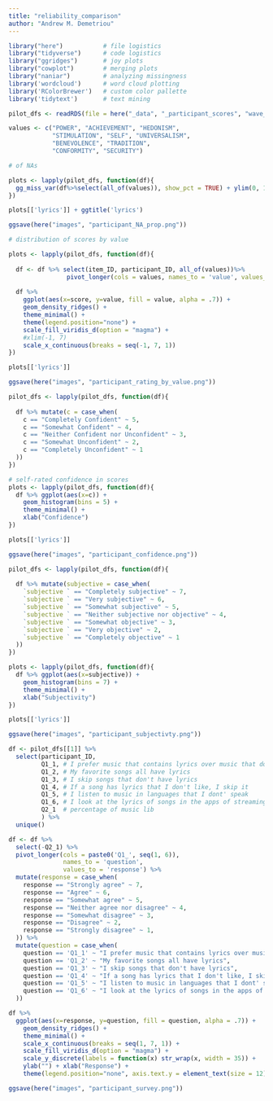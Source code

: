 ```yaml
---
title: "reliability_comparison"
author: "Andrew M. Demetriou"
---
```


```r
library("here")           # file logistics
library("tidyverse")      # code logistics
library("ggridges")       # joy plots
library("cowplot")        # merging plots
library("naniar")         # analyzing missingness
library('wordcloud')      # word cloud plotting
library('RColorBrewer')   # custom color pallette
library('tidytext')       # text mining

pilot_dfs <- readRDS(file = here("_data", "_participant_scores", "wave_2", "pilot_2_dfs.RDS"))

values <- c("POWER", "ACHIEVEMENT", "HEDONISM",  
            "STIMULATION", "SELF", "UNIVERSALISM", 
            "BENEVOLENCE", "TRADITION",  
            "CONFORMITY", "SECURITY")
```


```r
# of NAs

plots <- lapply(pilot_dfs, function(df){
  gg_miss_var(df%>%select(all_of(values)), show_pct = TRUE) + ylim(0, 100)
})

plots[['lyrics']] + ggtitle('lyrics')

ggsave(here("images", "participant_NA_prop.png"))
```


```r
# distribution of scores by value 

plots <- lapply(pilot_dfs, function(df){
  
  df <- df %>% select(item_ID, participant_ID, all_of(values))%>%
                pivot_longer(cols = values, names_to = 'value', values_to = 'score')
  
  df %>%
    ggplot(aes(x=score, y=value, fill = value, alpha = .7)) +
    geom_density_ridges() +
    theme_minimal() +
    theme(legend.position="none") +
    scale_fill_viridis_d(option = "magma") +
    #xlim(-1, 7) 
    scale_x_continuous(breaks = seq(-1, 7, 1))
})

plots[['lyrics']]

ggsave(here("images", "participant_rating_by_value.png"))
```


```r
pilot_dfs <- lapply(pilot_dfs, function(df){
  
  df %>% mutate(c = case_when(
    c == "Completely Confident" ~ 5, 
    c == "Somewhat Confident" ~ 4, 
    c == "Neither Confident nor Unconfident" ~ 3, 
    c == "Somewhat Unconfident" ~ 2, 
    c == "Completely Unconfident" ~ 1
  ))
})
```

```r
# self-rated confidence in scores
plots <- lapply(pilot_dfs, function(df){
  df %>% ggplot(aes(x=c)) +
    geom_histogram(bins = 5) +
    theme_minimal() +
    xlab("Confidence")
})

plots[['lyrics']]

ggsave(here("images", "participant_confidence.png"))
```

```r
pilot_dfs <- lapply(pilot_dfs, function(df){
  
  df %>% mutate(subjective = case_when(
    `subjective ` == "Completely subjective" ~ 7, 
    `subjective ` == "Very subjective" ~ 6, 
    `subjective ` == "Somewhat subjective" ~ 5, 
    `subjective ` == "Neither subjective nor objective" ~ 4, 
    `subjective ` == "Somewhat objective" ~ 3, 
    `subjective ` == "Very objective" ~ 2, 
    `subjective ` == "Completely objective" ~ 1
  ))
})
```

```r
plots <- lapply(pilot_dfs, function(df){
  df %>% ggplot(aes(x=subjective)) +
    geom_histogram(bins = 7) +
    theme_minimal() +
    xlab("Subjectivity")
})

plots[['lyrics']]

ggsave(here("images", "participant_subjectivty.png"))
```






```r
df <- pilot_dfs[[1]] %>% 
  select(participant_ID, 
         Q1_1, # I prefer music that contains lyrics over music that does not
         Q1_2, # My favorite songs all have lyrics
         Q1_3, # I skip songs that don't have lyrics
         Q1_4, # If a song has lyrics that I don't like, I skip it
         Q1_5, # I listen to music in languages that I dont' speak
         Q1_6, # I look at the lyrics of songs in the apps of streaming services that I use
         Q2_1  # percentage of music lib
         ) %>%
  unique()
```

```r
df <- df %>% 
  select(-Q2_1) %>%
  pivot_longer(cols = paste0('Q1_', seq(1, 6)), 
               names_to = 'question', 
               values_to = 'response') %>%
  mutate(response = case_when(
    response == "Strongly agree" ~ 7, 
    response == "Agree" ~ 6, 
    response == "Somewhat agree" ~ 5, 
    response == "Neither agree nor disagree" ~ 4, 
    response == "Somewhat disagree" ~ 3, 
    response == "Disagree" ~ 2, 
    response == "Strongly disagree" ~ 1, 
  )) %>%
  mutate(question = case_when(
    question == 'Q1_1' ~ "I prefer music that contains lyrics over music that does not", 
    question == 'Q1_2' ~ "My favorite songs all have lyrics", 
    question == 'Q1_3' ~ "I skip songs that don't have lyrics", 
    question == 'Q1_4' ~ "If a song has lyrics that I don't like, I skip it", 
    question == 'Q1_5' ~ "I listen to music in languages that I dont' speak",
    question == 'Q1_6' ~ "I look at the lyrics of songs in the apps of streaming services that I use"
  ))
```

```r
df %>%
  ggplot(aes(x=response, y=question, fill = question, alpha = .7)) +
    geom_density_ridges() +
    theme_minimal() +
    scale_x_continuous(breaks = seq(1, 7, 1)) +
    scale_fill_viridis_d(option = "magma") +
    scale_y_discrete(labels = function(x) str_wrap(x, width = 35)) +
    ylab("") + xlab("Response") +
    theme(legend.position="none", axis.text.y = element_text(size = 12))

ggsave(here("images", "participant_survey.png"))
```
